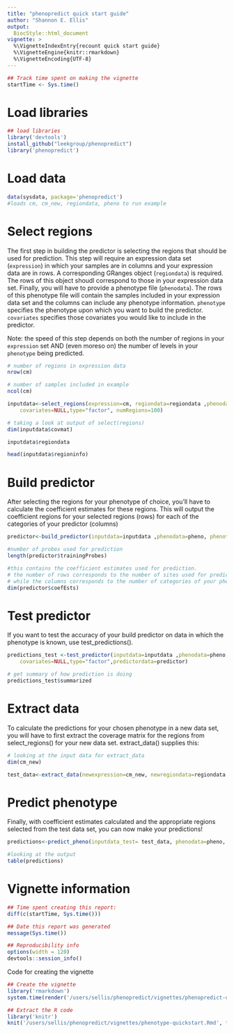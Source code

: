 ```yaml
---
title: "phenopredict quick start guide"
author: "Shannon E. Ellis"
output: 
  BiocStyle::html_document
vignette: >
  %\VignetteIndexEntry{recount quick start guide}
  %\VignetteEngine{knitr::rmarkdown}
  %\VignetteEncoding{UTF-8}  
---
```


```r
## Track time spent on making the vignette
startTime <- Sys.time()
```
# Load libraries

```r
## load libraries
library('devtools')
install_github("leekgroup/phenopredict")
library('phenopredict')
```
# Load data

```r
data(sysdata, package='phenopredict')   
#loads cm, cm_new, regiondata, pheno to run example
```

# Select regions

The first step in building the predictor is selecting the regions that should be used for prediction. This step will require an expression data set (`expression`) in which your samples are in columns and your expression data are in rows. A corresponding GRanges object (`regiondata`) is required. The rows of this object shoudl correspond to those in your expression data set. Finally, you will have to provide a phenotype file (`phenodata`). The rows of this phenotype file will contain the samples included in your expression data set and the columns can include any phenotype information. `phenotype` specifies the phenotype upon which you want to build the predictor. `covariates` specifies those covariates you would like to include in the predictor. 

Note: the speed of this step depends on both the number of regions in your `expression` set AND (even moreso on) the number of levels in your `phenotype` being predicted.

```r
# number of regions in expression data 
nrow(cm)

# number of samples included in example
ncol(cm)

inputdata<-select_regions(expression=cm, regiondata=regiondata ,phenodata=pheno, phenotype="Sex",
    covariates=NULL,type="factor", numRegions=100)

# taking a look at output of select(regions)
dim(inputdata$covmat)

inputdata$regiondata

head(inputdata$regioninfo)
```

# Build predictor

After selecting the regions for your phenotype of choice, you'll have to calculate the coefficient estimates for these regions. This will output the coefficient regions for your selected regions (rows) for each of the categories of your predictor (columns)

```r
predictor<-build_predictor(inputdata=inputdata ,phenodata=pheno, phenotype="Sex", covariates=NULL,type="factor", numRegions=10)

#number of probes used for prediction
length(predictor$trainingProbes)

#this contains the coefficient estimates used for prediction. 
# the number of rows corresponds to the number of sites used for prediction
# while the columns corresponds to the number of categories of your phenotype.
dim(predictor$coefEsts)

```
# Test predictor

If you want to test the accuracy of your build predictor on data in which the phenotype is known, use test_predictions().

```r
predictions_test <-test_predictor(inputdata=inputdata ,phenodata=pheno, phenotype="Sex", 
    covariates=NULL,type="factor",predictordata=predictor)

# get summary of how prediction is doing
predictions_test$summarized
```

# Extract data

To calculate the predictions for your chosen phenotype in a new data set, you will have to first extract the coverage matrix for the regions from select_regions() for your new data set. extract_data() supplies this:

```r
# looking at the input data for extract_data
dim(cm_new)

test_data<-extract_data(newexpression=cm_new, newregiondata=regiondata, predictordata=predictor)

```

# Predict phenotype

Finally, with coefficient estimates calculated and the appropriate regions selected from the test data set, you can now make your predictions!

```r
predictions<-predict_pheno(inputdata_test= test_data, phenodata=pheno, phenotype="Sex", covariates=NULL,type="factor", predictordata = predictor)

#looking at the output
table(predictions)
```

# Vignette information

```r
## Time spent creating this report:
diff(c(startTime, Sys.time()))

## Date this report was generated
message(Sys.time())

## Reproducibility info
options(width = 120)
devtools::session_info()
```

Code for creating the vignette

```r
## Create the vignette
library('rmarkdown')
system.time(render('/users/sellis/phenopredict/vignettes/phenopredict-quickstart.Rmd', 'BiocStyle::html_document'))

## Extract the R code
library('knitr')
knit('/users/sellis/phenopredict/vignettes/phenotype-quickstart.Rmd', tangle = TRUE)
```


